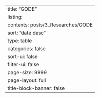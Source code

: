---
title: "GODE"
listing:
  contents: posts/3_Researches/GODE
  sort: "date desc"
  type: table
  categories: false
  sort-ui: false
  filter-ui: false
  page-size: 9999
page-layout: full
title-block-banner: false
---